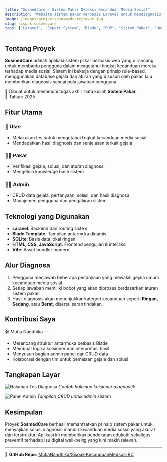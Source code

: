 ```yaml
---
title: "SosmedCare — Sistem Pakar Deteksi Kecanduan Media Sosial"
description: "Website sistem pakar berbasis Laravel untuk mendiagnosis tingkat kecanduan media sosial melalui serangkaian pertanyaan berbobot gejala."
image: /images/projects/sosmedcare/cover.jpg
slug: sispak-sosmedcare
tags: ["Laravel", "Expert System", "Blade", "PHP", "Sistem Pakar", "Health Tech"]
---
```


## Tentang Proyek

**SosmedCare** adalah aplikasi sistem pakar berbasis web yang dirancang untuk membantu pengguna dalam mengetahui tingkat kecanduan mereka terhadap media sosial. Sistem ini bekerja dengan prinsip rule-based, menggunakan database gejala dan aturan yang disusun oleh pakar, lalu memberikan diagnosis sesuai pola jawaban pengguna.

📍 Dibuat untuk memenuhi tugas akhir mata kuliah **Sistem Pakar**  
📅 Tahun: 2025

## Fitur Utama

### 👤 User
- Melakukan tes untuk mengetahui tingkat kecanduan media sosial
- Mendapatkan hasil diagnosis dan penjelasan terkait gejala

### 🧑‍⚕️ Pakar
- Verifikasi gejala, solusi, dan aturan diagnosa
- Mengelola knowledge base sistem

### 🧑‍💼 Admin
- CRUD data gejala, pertanyaan, solusi, dan hasil diagnosa
- Manajemen pengguna dan pengaturan sistem

## Teknologi yang Digunakan

- **Laravel**: Backend dan routing sistem
- **Blade Template**: Tampilan antarmuka dinamis
- **SQLite**: Basis data lokal ringan
- **HTML, CSS, JavaScript**: Frontend pengujian & interaksi
- **Vite**: Asset bundler modern

## Alur Diagnosa

1. Pengguna menjawab beberapa pertanyaan yang mewakili gejala umum kecanduan media sosial.
2. Setiap jawaban memiliki bobot yang akan diproses berdasarkan aturan sistem pakar.
3. Hasil diagnosis akan menunjukkan kategori kecanduan seperti **Ringan**, **Sedang**, atau **Berat**, disertai saran tindakan.

## Kontribusi Saya

🛠 Mutia Nandhika —  
- Merancang struktur antarmuka berbasis Blade  
- Membuat logika kuisioner dan interpretasi hasil  
- Menyusun bagian admin panel dan CRUD data  
- Kolaborasi dengan tim untuk pemetaan gejala dan solusi

## Tangkapan Layar

![Halaman Tes Diagnosa](/images/projects/sosmedcare/diagnosa.png)
*Contoh halaman kuisioner diagnostik*

![Panel Admin](/images/projects/sosmedcare/admin.png)
*Tampilan CRUD untuk admin sistem*

## Kesimpulan

Proyek **SosmedCare** berhasil memanfaatkan prinsip sistem pakar untuk menyajikan solusi diagnosis mandiri kecanduan media sosial yang akurat dan terstruktur. Aplikasi ini memberikan pendekatan edukatif sekaligus preventif terhadap isu digital well-being yang kini makin relevan.

---

🔗 **GitHub Repo**: [MutiaNandhika/Sispak-KecanduanMedsos-BC](https://github.com/MutiaNandhika/Sispak-KecanduanMedsos-BC)
